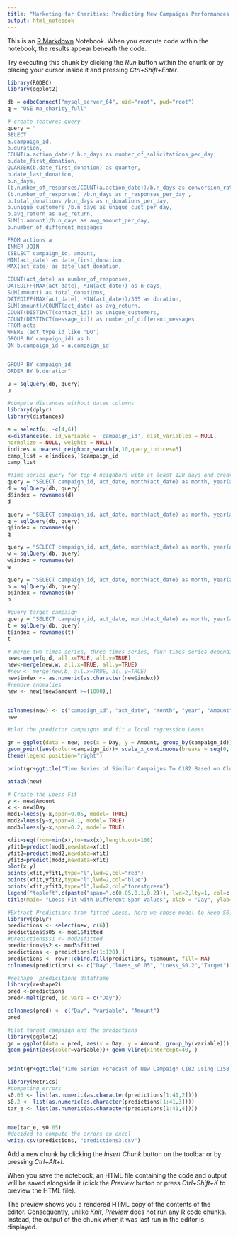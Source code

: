 ---
title: "Marketing for Charities: Predicting New Campaigns Performances Based on Similar Campaigns"
output: html_notebook
---

This is an [R Markdown](http://rmarkdown.rstudio.com) Notebook. When you execute code within the notebook, the results appear beneath the code. 

Try executing this chunk by clicking the *Run* button within the chunk or by placing your cursor inside it and pressing *Ctrl+Shift+Enter*. 
```{r}
library(RODBC)
library(ggplot2)
```
```{r}
db = odbcConnect("mysql_server_64", uid="root", pwd="root")
q = "USE ma_charity_full"
```

```{r}
# create features query
query = "
SELECT 
a.campaign_id,
b.duration,
COUNT(a.action_date)/ b.n_days as number_of_solicitations_per_day,
b.date_first_donation,
QUARTER(b.date_first_donation) as quarter,
b.date_last_donation,
b.n_days,
(b.number_of_responses/COUNT(a.action_date))/b.n_days as conversion_rate,
(b.number_of_responses) /b.n_days as n_responses_per_day ,
b.total_donations /b.n_days as n_donations_per_day,
b.unique_customers /b.n_days as unique_cust_per_day,
b.avg_return as avg_return,
SUM(b.amount)/b.n_days as avg_amount_per_day,
b.number_of_different_messages

FROM actions a
INNER JOIN
(SELECT campaign_id, amount,
MIN(act_date) as date_first_donation,
MAX(act_date) as date_last_donation,

COUNT(act_date) as number_of_responses,
DATEDIFF(MAX(act_date), MIN(act_date)) as n_days,
SUM(amount) as total_donations,
DATEDIFF(MAX(act_date), MIN(act_date))/365 as duration,
SUM(amount)/COUNT(act_date) as avg_return,
COUNT(DISTINCT(contact_id)) as unique_customers,
COUNT(DISTINCT(message_id)) as number_of_different_messages
FROM acts
WHERE (act_type_id like 'DO')
GROUP BY campaign_id) as b
ON b.campaign_id = a.campaign_id


GROUP BY campaign_id
ORDER BY b.duration"

u = sqlQuery(db, query)
u
```


```{r}
#compute distances without dates columns
library(dplyr)
library(distances)

e = select(u, -c(4,6))
x=distances(e, id_variable = 'campaign_id', dist_variables = NULL,
normalize = NULL, weights = NULL)
indices = nearest_neighbor_search(x,10,query_indices=5)
camp_list = e[indices,]$campaign_id
camp_list

```

```{r}
#Time series query for top 4 neighbors with at least 120 days and create index for date
query = "SELECT campaign_id, act_date, month(act_date) as month, year(act_date) as year, amount as amount FROM acts WHERE campaign_id ='C173' AND act_type_id = 'DO' GROUP BY act_date ORDER BY act_date LIMIT 120"
d = sqlQuery(db, query)
d$index = rownames(d)
d

query = "SELECT campaign_id, act_date, month(act_date) as month, year(act_date) as year, amount as amount FROM acts WHERE campaign_id ='C158' AND act_type_id = 'DO' GROUP BY act_date ORDER BY act_date LIMIT 120"
q = sqlQuery(db, query)
q$index = rownames(q)
q

query = "SELECT campaign_id, act_date, month(act_date) as month, year(act_date) as year, amount as amount FROM acts WHERE campaign_id ='C170' AND act_type_id = 'DO' GROUP BY act_date ORDER BY act_date LIMIT 120"
w = sqlQuery(db, query)
w$index = rownames(w)
w

query = "SELECT campaign_id, act_date, month(act_date) as month, year(act_date) as year, amount as amount FROM acts WHERE campaign_id ='C90' AND act_type_id = 'DO' GROUP BY act_date ORDER BY act_date LIMIT 120"
b = sqlQuery(db, query)
b$index = rownames(b)
b

```
```{r}
#query target campaign 
query = "SELECT campaign_id, act_date, month(act_date) as month, year(act_date) as year, amount as amount FROM acts WHERE campaign_id ='C182' AND act_type_id = 'DO' GROUP BY act_date ORDER BY act_date LIMIT 120"
t = sqlQuery(db, query)
t$index = rownames(t)
t

```

```{r}
# merge two times series, three times series, four times series depending on the model you want (simply comment out the merges you don't need or leave them all to get the four times series)
new<-merge(q,d, all.x=TRUE, all.y=TRUE)
new<-merge(new,w, all.x=TRUE, all.y=TRUE)
#new <- merge(new,b, all.x=TRUE, all.y=TRUE)
new$index <- as.numeric(as.character(new$index))
#remove anomalies 
new <- new[!new$amount >=(1000),]


colnames(new) <- c("campaign_id", "act_date", "month", "year", "Amount", "Day")
new

```
```{r}

#plot the predictor campaigns and fit a local regression Loess

gr = ggplot(data = new, aes(x = Day, y = Amount, group_by(campaign_id))) +geom_line(aes(linetype=campaign_id, color=campaign_id))+
geom_point(aes(color=campaign_id))+ scale_x_continuous(breaks = seq(0, 160, by = 20))+ geom_smooth(method='loess', span = 0.1, formula = y ~ log(x), fullrange = TRUE, level=0.95)
theme(legend.position="right")

print(gr+ggtitle("Time Series of Similar Campaigns To C182 Based on Clustering"))

```
```{r}
attach(new)
```
```{r}
# Create the Loess Fit 
y <- new$Amount
x <- new$Day
mod1=loess(y~x,span=0.05, model= TRUE)
mod2=loess(y~x,span=0.1, model= TRUE)
mod3=loess(y~x,span=0.2, model= TRUE)

xfit=seq(from=min(x),to=max(x),length.out=100)
yfit1=predict(mod1,newdata=xfit)
yfit2=predict(mod2,newdata=xfit)
yfit3=predict(mod3,newdata=xfit)
plot(x,y)
points(xfit,yfit1,type="l",lwd=2,col="red")
points(xfit,yfit2,type="l",lwd=2,col="blue")
points(xfit,yfit3,type="l",lwd=2,col="forestgreen")
legend("topleft",c(paste("span=",c(0.05,0.1,0.2))), lwd=2,lty=1, col=c("red","blue","forestgreen"))
title(main= "Loess Fit with Different Span Values", xlab = "Day", ylab="Donation Amount")
```

```{r}
#Extract Predictions from fitted Loess, here we chose model to keep S0.05 and S0.2
library(dplyr)
predictions <- select(new, c(6))
predictions$s05 <- mod1$fitted
#predictions$s1 <- mod2$fitted
predictions$s2 <- mod3$fitted
predictions <- predictions[c(1:120),]
predictions <- rowr::cbind.fill(predictions, t$amount, fill= NA)
colnames(predictions) <- c("Day","loess_s0.05", "Loess_S0.2","Target")

```
```{r}
#reshape  predicitions dataframe 
library(reshape2)
pred <-predictions
pred<-melt(pred, id.vars = c("Day"))

colnames(pred) <- c("Day", "variable", "Amount")
pred
```

```{r}
#plot target campaign and the predictions
library(ggplot2)
gr = ggplot(data = pred, aes(x = Day, y = Amount, group_by(variable))) +geom_line(aes(linetype=variable, color=variable))+
geom_point(aes(color=variable))+ geom_vline(xintercept=40, )


print(gr+ggtitle("Time Series Forecast of New Campaign C182 Using C158, C173 and C170"))
```

```{r}
library(Metrics)
#computing errors
s0.05 <- list(as.numeric(as.character(predictions[1:41,2])))
s0.2 <- list(as.numeric(as.character(predictions[1:41,3])))
tar_e <- list(as.numeric(as.character(predictions[1:41,4])))


mae(tar_e, s0.05)
#decided to compute the errors on excel
write.csv(predictions, "predictions3.csv")
```


Add a new chunk by clicking the *Insert Chunk* button on the toolbar or by pressing *Ctrl+Alt+I*.

When you save the notebook, an HTML file containing the code and output will be saved alongside it (click the *Preview* button or press *Ctrl+Shift+K* to preview the HTML file).

The preview shows you a rendered HTML copy of the contents of the editor. Consequently, unlike *Knit*, *Preview* does not run any R code chunks. Instead, the output of the chunk when it was last run in the editor is displayed.
